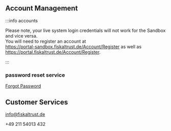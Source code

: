 ## Account Management

:::info accounts

Please note, your live system login credentials will not work for the Sandbox and vice versa.  
You will need to register an account at  
https://portal-sandbox.fiskaltrust.de/Account/Register as well as  
https://portal.fiskaltrust.de/Account/Register.

:::

### password reset service
[Forgot Password](https://portal-sandbox.fiskaltrust.de/Account/ForgotPassword)

## Customer Services

info@fiskaltrust.de  

+49 211 54013 432  